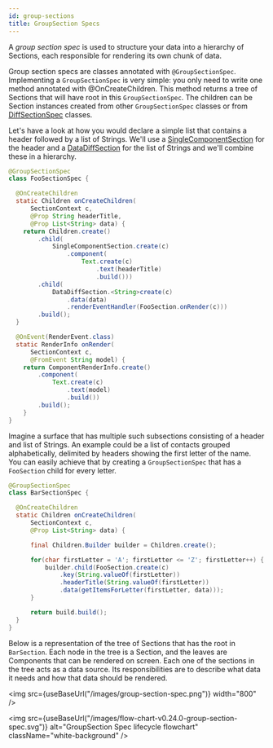 ```yaml
---
id: group-sections
title: GroupSection Specs
---
```


A _group section spec_ is used to structure your data into a hierarchy of Sections, each responsible for rendering its own chunk of data.

Group section specs are classes annotated with `@GroupSectionSpec`.
Implementing a `GroupSectionSpec` is very simple: you only need to write one method annotated with @OnCreateChildren. This method returns a tree of Sections that will have root in this `GroupSectionSpec`. The children can be Section instances created from other `GroupSectionSpec` classes or from [DiffSectionSpec](diff-sections) classes.

Let's have a look at how you would declare a simple list that contains a header followed by a list of Strings. We'll use a [SingleComponentSection](sections-building-blocks#singlecomponentsection) for the header and a [DataDiffSection](sections-building-blocks#datadiffsection) for the list of Strings and we'll combine these in a hierarchy.

```java
@GroupSectionSpec
class FooSectionSpec {

  @OnCreateChildren
  static Children onCreateChildren(
      SectionContext c,
      @Prop String headerTitle,
      @Prop List<String> data) {
    return Children.create()
        .child(
            SingleComponentSection.create(c)
                .component(
                    Text.create(c)
                        .text(headerTitle)
                        .build()))
        .child(
            DataDiffSection.<String>create(c)
                .data(data)
                .renderEventHandler(FooSection.onRender(c)))
        .build();
  }

  @OnEvent(RenderEvent.class)
  static RenderInfo onRender(
      SectionContext c,
      @FromEvent String model) {
    return ComponentRenderInfo.create()
        .component(
            Text.create(c)
                .text(model)
                .build())
        .build();
    }
}
```

Imagine a surface that has multiple such subsections consisting of a header and list of Strings. An example could be a list of contacts grouped alphabetically, delimited by headers showing the first letter of the name. You can easily achieve that by creating a `GroupSectionSpec` that has a `FooSection` child for every letter.

```java
@GroupSectionSpec
class BarSectionSpec {

  @OnCreateChildren
  static Children onCreateChildren(
      SectionContext c,
      @Prop List<String> data) {

      final Children.Builder builder = Children.create();

      for(char firstLetter = 'A'; firstLetter <= 'Z'; firstLetter++) {
          builder.child(FooSection.create(c)
              .key(String.valueOf(firstLetter))
              .headerTitle(String.valueOf(firstLetter))
              .data(getItemsForLetter(firstLetter, data)));
      }

      return build.build();
  }
}
```

Below is a representation of the tree of Sections that has the root in `BarSection`. Each node in the tree is a Section, and the leaves are Components that can be rendered on screen.
Each one of the sections in the tree acts as a data source. Its responsibilities are to describe what data it needs and how that data should be rendered.

<img src={useBaseUrl("/images/group-section-spec.png")} width="800" />

<img src={useBaseUrl("/images/flow-chart-v0.24.0-group-section-spec.svg")} alt="GroupSection Spec lifecycle flowchart" className="white-background" />